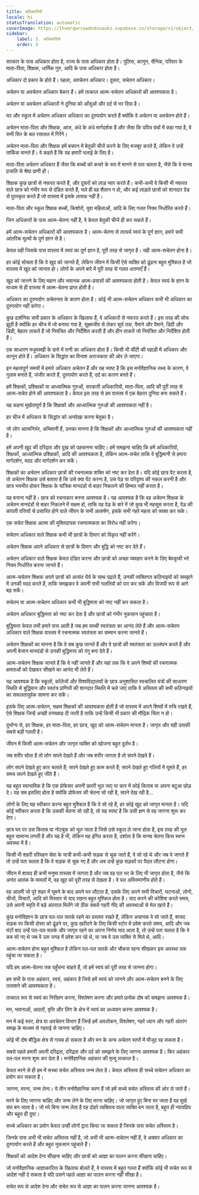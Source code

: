 ```yaml
---
title: अधिकारियो
locale: hi
statusTranslation: automatic
coverImage: https://lhvmrqwrcowdvduuaukz.supabase.co/storage/v1/object/public/strapi-uploads/small_cover-educacion-fundamental.webp-2d51a7828a2b1309555be27f7e2a61a0.webp
sidebar:
    label: 3. अधिकारियो
    order: 3
---
```

सरकार के पास अधिकार होता है, राज्य के पास अधिकार होता है। पुलिस, कानून, सैनिक, परिवार के माता-पिता, शिक्षक, धार्मिक गुरु, आदि के पास अधिकार होता है।

अधिकार दो प्रकार के होते हैं। पहला, अवचेतन अधिकार। दूसरा, सचेतन अधिकार।

अचेतन या अवचेतन अधिकार बेकार हैं। हमें तत्काल आत्म-सचेतन अधिकारों की आवश्यकता है।

अचेतन या अवचेतन अधिकारों ने दुनिया को आँसुओं और दर्द से भर दिया है।

घर और स्कूल में अचेतन अधिकार अधिकार का दुरुपयोग करते हैं क्योंकि वे अचेतन या अवचेतन होते हैं।

अचेतन माता-पिता और शिक्षक, आज, अंधे के अंधे मार्गदर्शक हैं और जैसा कि पवित्र ग्रंथों में कहा गया है, वे सभी सिर के बल रसातल में गिरेंगे।

अचेतन माता-पिता और शिक्षक हमें बचपन में बेतुकी चीजें करने के लिए मजबूर करते हैं, लेकिन वे उन्हें तार्किक मानते हैं। वे कहते हैं कि यह हमारी भलाई के लिए है।

माता-पिता अचेतन अधिकार हैं जैसा कि बच्चों को कचरे के रूप में मानने से पता चलता है, जैसे कि वे मानव प्रजाति से श्रेष्ठ प्राणी हों।

शिक्षक कुछ छात्रों से नफरत करते हैं, और दूसरों को लाड़ प्यार करते हैं। कभी-कभी वे किसी भी नफरत वाले छात्र को गंभीर रूप से दंडित करते हैं, भले ही वह शैतान न हो, और कई लाड़ले छात्रों को शानदार ग्रेड से पुरस्कृत करते हैं जो वास्तव में इसके लायक नहीं हैं।

माता-पिता और स्कूल शिक्षक बच्चों, किशोरों, युवा महिलाओं, आदि के लिए गलत नियम निर्धारित करते हैं।

जिन अधिकारों के पास आत्म-चेतना नहीं है, वे केवल बेतुकी चीजें ही कर सकते हैं।

हमें आत्म-सचेतन अधिकारों की आवश्यकता है। आत्म-चेतना से तात्पर्य स्वयं के पूर्ण ज्ञान, हमारे सभी आंतरिक मूल्यों के पूर्ण ज्ञान से है।

केवल वही जिसके पास वास्तव में स्वयं का पूर्ण ज्ञान है, पूरी तरह से जागृत है। यही आत्म-सचेतन होना है।

हर कोई सोचता है कि वे खुद को जानते हैं, लेकिन जीवन में किसी ऐसे व्यक्ति को ढूंढना बहुत मुश्किल है जो वास्तव में खुद को जानता हो। लोगों के अपने बारे में पूरी तरह से गलत धारणाएँ हैं।

खुद को जानने के लिए महान और भयानक आत्म-प्रयासों की आवश्यकता होती है। केवल स्वयं के ज्ञान के माध्यम से ही वास्तव में आत्म-चेतना प्राप्त होती है।

अधिकार का दुरुपयोग अचेतनता के कारण होता है। कोई भी आत्म-सचेतन अधिकार कभी भी अधिकार का दुरुपयोग नहीं करेगा।

कुछ दार्शनिक सभी प्रकार के अधिकार के खिलाफ हैं, वे अधिकारों से नफरत करते हैं। इस तरह की सोच झूठी है क्योंकि हर चीज में जो बनाया गया है, सूक्ष्मजीव से लेकर सूर्य तक, पैमाने और पैमाने, डिग्री और डिग्री, बेहतर ताकतें हैं जो नियंत्रित और निर्देशित करती हैं और हीन ताकतें जो नियंत्रित और निर्देशित होती हैं।

एक साधारण मधुमक्खी के छत्ते में रानी का अधिकार होता है। किसी भी चींटी की पहाड़ी में अधिकार और कानून होते हैं। अधिकार के सिद्धांत का विनाश अराजकता की ओर ले जाएगा।

इन महत्वपूर्ण समयों में हमारे अधिकार अचेतन हैं और यह स्पष्ट है कि इस मनोवैज्ञानिक तथ्य के कारण, वे गुलाम बनाते हैं, जंजीर करते हैं, दुरुपयोग करते हैं, दर्द का कारण बनते हैं।

हमें शिक्षकों, प्रशिक्षकों या आध्यात्मिक गुरुओं, सरकारी अधिकारियों, माता-पिता, आदि की पूरी तरह से आत्म-सचेत होने की आवश्यकता है। केवल इस तरह से हम वास्तव में एक बेहतर दुनिया बना सकते हैं।

यह कहना मूर्खतापूर्ण है कि शिक्षकों और आध्यात्मिक गुरुओं की आवश्यकता नहीं है।

हर चीज में अधिकार के सिद्धांत को अनदेखा करना बेतुका है।

जो लोग आत्मनिर्भर, अभिमानी हैं, उनका मानना है कि शिक्षकों और आध्यात्मिक गुरुओं की आवश्यकता नहीं है।

हमें अपनी खुद की दरिद्रता और दुख को पहचानना चाहिए। हमें समझना चाहिए कि हमें अधिकारियों, शिक्षकों, आध्यात्मिक प्रशिक्षकों, आदि की आवश्यकता है, लेकिन आत्म-सचेत ताकि वे बुद्धिमानी से हमारा मार्गदर्शन, मदद और मार्गदर्शन कर सकें।

शिक्षकों का अचेतन अधिकार छात्रों की रचनात्मक शक्ति को नष्ट कर देता है। यदि कोई छात्र पेंट करता है, तो अचेतन शिक्षक उसे बताता है कि उसे क्या पेंट करना है, उस पेड़ या परिदृश्य की नकल करनी है और छात्र भयभीत होकर शिक्षक के यांत्रिक मानदंडों से बाहर निकलने की हिम्मत नहीं करता है।

यह बनाना नहीं है। छात्र को रचनाकार बनना आवश्यक है। यह आवश्यक है कि वह अचेतन शिक्षक के अचेतन मानदंडों से बाहर निकलने में सक्षम हो, ताकि वह पेड़ के बारे में जो कुछ भी महसूस करता है, पेड़ की कांपती पत्तियों से प्रसारित होने वाले जीवन के सभी आकर्षण, इसके सभी गहरे महत्व को व्यक्त कर सके।

एक सचेत शिक्षक आत्मा की मुक्तिदायक रचनात्मकता का विरोध नहीं करेगा।

सचेतन अधिकार वाले शिक्षक कभी भी छात्रों के दिमाग को विकृत नहीं करेंगे।

अचेतन शिक्षक अपने अधिकार से छात्रों के दिमाग और बुद्धि को नष्ट कर देते हैं।

अचेतन अधिकार वाले शिक्षक केवल दंडित करना और छात्रों को अच्छा व्यवहार करने के लिए बेवकूफी भरे नियम निर्धारित करना जानते हैं।

आत्म-सचेतन शिक्षक अपने छात्रों को अत्यंत धैर्य के साथ पढ़ाते हैं, उनकी व्यक्तिगत कठिनाइयों को समझने में उनकी मदद करते हैं, ताकि समझकर वे अपनी सभी गलतियों को पार कर सकें और विजयी रूप से आगे बढ़ सकें।

सचेतन या आत्म-सचेतन अधिकार कभी भी बुद्धिमत्ता को नष्ट नहीं कर सकता है।

अचेतन अधिकार बुद्धिमत्ता को नष्ट कर देता है और छात्रों को गंभीर नुकसान पहुंचाता है।

बुद्धिमत्ता केवल तभी हमारे पास आती है जब हम सच्ची स्वतंत्रता का आनंद लेते हैं और आत्म-सचेतन अधिकार वाले शिक्षक वास्तव में रचनात्मक स्वतंत्रता का सम्मान करना जानते हैं।

अचेतन शिक्षकों का मानना है कि वे सब कुछ जानते हैं और वे छात्रों की स्वतंत्रता का उल्लंघन करते हैं और अपनी बेजान मानदंडों से उनकी बुद्धिमत्ता को पंगु बना देते हैं।

आत्म-सचेतन शिक्षक जानते हैं कि वे नहीं जानते हैं और यहां तक कि वे अपने शिष्यों की रचनात्मक क्षमताओं को देखकर सीखने का आनंद भी लेते हैं।

यह आवश्यक है कि स्कूलों, कॉलेजों और विश्वविद्यालयों के छात्र अनुशासित स्वचालित यंत्रों की साधारण स्थिति से बुद्धिमान और स्वतंत्र प्राणियों की शानदार स्थिति में चले जाएं ताकि वे अस्तित्व की सभी कठिनाइयों का सफलतापूर्वक सामना कर सकें।

इसके लिए आत्म-सचेतन, सक्षम शिक्षकों की आवश्यकता होती है जो वास्तव में अपने शिष्यों में रुचि रखते हैं, ऐसे शिक्षक जिन्हें अच्छी तनख्वाह दी जाती है ताकि उन्हें किसी भी प्रकार की मौद्रिक चिंता न हो।

दुर्भाग्य से, हर शिक्षक, हर माता-पिता, हर छात्र, खुद को आत्म-सचेतन मानता है। जागृत और यही उसकी सबसे बड़ी गलती है।

जीवन में किसी आत्म-सचेतन और जागृत व्यक्ति को खोजना बहुत दुर्लभ है।

जब शरीर सोता है तो लोग सपने देखते हैं और जब शरीर जागता है तो सपने देखते हैं।

लोग सपने देखते हुए कार चलाते हैं; सपने देखते हुए काम करते हैं; सपने देखते हुए गलियों में घूमते हैं, हर समय सपने देखते हुए जीते हैं।

यह बहुत स्वाभाविक है कि एक प्रोफेसर अपनी छतरी भूल जाए या कार में कोई किताब या अपना बटुआ छोड़ दे। यह सब इसलिए होता है क्योंकि प्रोफेसर की चेतना सो रही है, सपने देख रही है...

लोगों के लिए यह स्वीकार करना बहुत मुश्किल है कि वे सो रहे हैं, हर कोई खुद को जागृत मानता है। यदि कोई स्वीकार करता है कि उसकी चेतना सो रही है, तो यह स्पष्ट है कि उसी क्षण से वह जागना शुरू कर देगा।

छात्र घर पर उस किताब या नोटबुक को भूल जाता है जिसे उसे स्कूल ले जाना होता है, इस तरह की भूल बहुत सामान्य लगती है और यह है भी, लेकिन यह इंगित करता है, दर्शाता है कि मानव चेतना किस स्वप्न अवस्था में है।

किसी भी शहरी परिवहन सेवा के यात्री कभी-कभी सड़क से चूक जाते हैं, वे सो रहे थे और जब वे जागते हैं तो उन्हें पता चलता है कि वे सड़क से चूक गए हैं और अब उन्हें कुछ सड़कों पर पैदल लौटना होगा।

जीवन में शायद ही कभी मनुष्य वास्तव में जागता है और जब वह पल भर के लिए भी जागृत होता है, जैसे कि अनंत आतंक के मामलों में, वह खुद को पूरी तरह से देखता है। वे पल अविस्मरणीय होते हैं।

वह आदमी जो पूरे शहर में घूमने के बाद अपने घर लौटता है, उसके लिए अपने सभी विचारों, घटनाओं, लोगों, चीजों, विचारों, आदि को विस्तार से याद रखना बहुत मुश्किल होता है। याद करने की कोशिश करते समय, उसे अपनी स्मृति में बड़े अंतराल मिलेंगे जो ठीक सबसे गहरी नींद की अवस्थाओं से मेल खाते हैं।

कुछ मनोविज्ञान के छात्र पल-पल सतर्क रहने का प्रस्ताव रखते हैं, लेकिन अचानक वे सो जाते हैं, शायद सड़क पर किसी दोस्त को ढूंढने पर, कुछ खरीदने के लिए किसी स्टोर में प्रवेश करते समय, आदि और जब घंटों बाद उन्हें पल-पल सतर्क और जागृत रहने का अपना निर्णय याद आता है, तो उन्हें पता चलता है कि वे कब सो गए थे जब वे उस जगह में प्रवेश कर रहे थे, या जब वे उस व्यक्ति से मिले थे, आदि।

आत्म-सचेतन होना बहुत मुश्किल है लेकिन पल-पल सतर्क और चौकस रहना सीखकर इस अवस्था तक पहुंचा जा सकता है।

यदि हम आत्म-चेतना तक पहुँचना चाहते हैं, तो हमें स्वयं को पूरी तरह से जानना होगा।

हम सभी के पास अहंकार, स्वयं, अहंकार है जिसे हमें स्वयं को जानने और आत्म-सचेतन बनने के लिए तलाशने की आवश्यकता है।

तत्काल रूप से स्वयं का निरीक्षण करना, विश्लेषण करना और हमारे प्रत्येक दोष को समझना आवश्यक है।

मन, भावनाओं, आदतों, वृत्ति और लिंग के क्षेत्र में स्वयं का अध्ययन करना आवश्यक है।

मन में कई स्तर, क्षेत्र या अवचेतन विभाग हैं जिन्हें हमें अवलोकन, विश्लेषण, गहरे ध्यान और गहरी अंतरंग समझ के माध्यम से गहराई से जानना चाहिए।

कोई भी दोष बौद्धिक क्षेत्र से गायब हो सकता है और मन के अन्य अचेतन स्तरों में मौजूद रह सकता है।

सबसे पहले हमारी अपनी दरिद्रता, दरिद्रता और दर्द को समझने के लिए जागना आवश्यक है। फिर अहंकार पल-पल मरना शुरू कर देता है। मनोवैज्ञानिक अहंकार की मृत्यु तत्काल है।

केवल मरने से ही हम में सच्चा सचेत अस्तित्व जन्म लेता है। केवल अस्तित्व ही सच्चे सचेतन अधिकार का प्रयोग कर सकता है।

जागना, मरना, जन्म लेना। ये तीन मनोवैज्ञानिक चरण हैं जो हमें सच्चे सचेत अस्तित्व की ओर ले जाते हैं।

मरने के लिए जागना चाहिए और जन्म लेने के लिए मरना चाहिए। जो जागृत हुए बिना मर जाता है वह मूर्ख संत बन जाता है। जो मरे बिना जन्म लेता है वह दोहरे व्यक्तित्व वाला व्यक्ति बन जाता है, बहुत ही न्यायप्रिय और बहुत ही दुष्ट।

सच्चे अधिकार का प्रयोग केवल उन्हीं लोगों द्वारा किया जा सकता है जिनके पास सचेत अस्तित्व है।

जिनके पास अभी भी सचेत अस्तित्व नहीं है, जो अभी भी आत्म-सचेतन नहीं हैं, वे अक्सर अधिकार का दुरुपयोग करते हैं और बहुत नुकसान पहुंचाते हैं।

शिक्षकों को आदेश देना सीखना चाहिए और छात्रों को आज्ञा का पालन करना सीखना चाहिए।

जो मनोवैज्ञानिक आज्ञाकारिता के खिलाफ बोलते हैं, वे वास्तव में बहुत गलत हैं क्योंकि कोई भी सचेत रूप से आदेश नहीं दे सकता है यदि उसने पहले आज्ञा का पालन करना नहीं सीखा है।

सचेत रूप से आदेश देना और सचेत रूप से आज्ञा का पालन करना जानना आवश्यक है।


